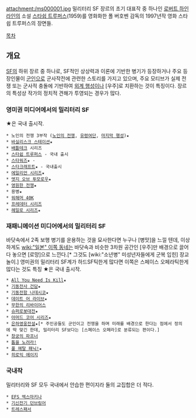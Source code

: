 attachment:/ms000001.jpg
밀리터리 SF 장르의 초기 대표작 중 하나인 [[로버트 하인라인]]의 소설 [[스타쉽 트루퍼스]](1959)를 영화화한 폴 버호벤 감독의 1997년작 영화 스타쉽 트루퍼스의 장면들.

[[목차]]

== 개요 ==
[[sience fiction|SF]]의 하위 장르 중 하나로, SF적인 상상력과 이론에 기반한 병기가 등장하거나 주요 등장인물이 [[군인]]으로 군사작전에 관련한 스토리를 가지고 있으며, 주요 모티브가 실제 전쟁 또는 군사적 충돌에 기반하여 [[외계 행성]]이나 [우주]로 치환하는 것이 특징이다. 장르의 특성상 작가의 정치적 견해가 투영되는 경우가 많다.

=== 영미권 미디어에서의 밀리터리 SF ===
★은 국내 출시작.

 * 노인의 전쟁 3부작 ([[노인의 전쟁]], [[유령여단]], [[마지막 행성]])★
 * [[바실리스크 스테이션]]★
 * [[배틀테크]] 시리즈
 * [[스타쉽 트루퍼스]] - 국내 출시
 * [[스타워즈]]★ - 
 * [[스타크래프트]]★ - 국내출시
 * [[에일리언 시리즈]]★
 * [[엣지 오브 투모로우]]★
 * [[영원한 전쟁]]★
 * 용병★
 * [[워해머 40K]]
 * [[프레데터 시리즈]]
 * [[헤일로 시리즈]]★

=== 재패니메이션 미디어에서의 밀리터리 SF ===
바닷속에서 2족 보행 병기를 운용하는 것을 묘사한다면 누구나 [병맛]을 느낄 텐데, 이상하게도 [[wiki:"일본" 이쪽 동네]]는 바닷속과 비슷한 3차원 공간인 [우주]만 배경으로 끌어다 놓으면 [로망]으로 느낀다.[* 그것도 [wiki:"소년병" 미성년자들에게 군복 입힌] 장교 놀이.] 영미권의 밀리터리 SF계가 하드SF틱한게 많다면 이쪽은 스페이스 오페라틱한게 많다는 것도 특징
★은 국내 출시작.

 * [[All You Need Is Kill]]★
 * [[기동전사 건담]]★
 * [[기동전함 나데시코]]★
 * [[데이트 어 라이브]]★
 * [[무한의 리바이어스]]
 * [[슈퍼로봇대전]]★
 * [[아머드 코어 시리즈]]★
 * [[은하영웅전설]]★[* 주인공들도 군인이고 전쟁을 하며 미래를 배경으로 한다는 점에서 정의에 딱 맞긴 한데, 밀리터리 SF보다는 [스페이스 오페라]로 분류되는 편이다.]
 * [[창궁의 파프너]]
 * [[톱을 노려라!]]
 * [[풀 메탈 패닉!]]★
 * [[히로익 에이지]]

=== 국내작 ===
밀리터리와 SF 모두 국내에서 안습한 편이지라 둘의 교집합은 더 적다.

 * [[EFS 엑스마키나]]
 * [[기신전기 던브링어]]
 * [[트레스패서]]
